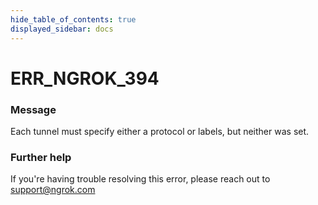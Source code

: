 ```yaml
---
hide_table_of_contents: true
displayed_sidebar: docs
---
```



# ERR_NGROK_394

### Message

Each tunnel must specify either a protocol or labels, but neither was set.

<ErrorDetails error="err_ngrok_394" />

### Further help

If you're having trouble resolving this error, please reach out to [support@ngrok.com](mailto:support@ngrok.com?subject=Help%20with%20ERR_NGROK_394)
